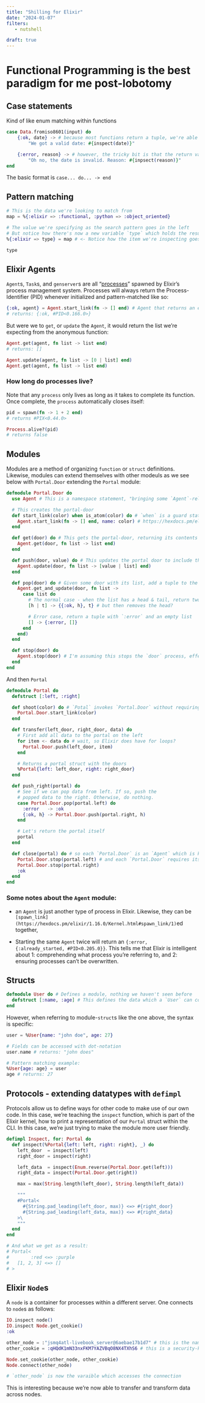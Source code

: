```yaml
---
title: "Shilling for Elixir"
date: "2024-01-07"
filters:
   - nutshell

draft: true
---
```


# Functional Programming is the best paradigm for me post-lobotomy

## Case statements
Kind of like enum matching within functions
```elixir
case Data.fromiso8601(input) do
    {:ok, date} -> # because most functions return a tuple, we're able to easily create control-flows
        "We got a valid date: #{inspect(date)}"

    {:error, reason} -> # however, the tricky bit is that the return values are function-specific
        "Oh no, the date is invalid. Reason: #{inpsect(reason)}"
end
```

The basic format is `case... do... -> end`

## Pattern matching
```elixir
# This is the data we're looking to match from
map = %{:elixir => :functional, :python => :object_oriented}

# The value we're specifying as the search pattern goes in the left
# But notice how there's now a new variable `type` which holds the result
%{:elixir => type} = map # <- Notice how the item we're inspecting goes in the right-hand side

type
```

## Elixir Agents
`Agent`s, `Task`s, and `genserver`s are all "[processes](https://hexdocs.pm/elixir/1.16.0/processes.html)" spawned by Elixir's process management system. Processes will always return the Process-Identifier (PID) whenever initialized and pattern-matched like so:

```elixir
{:ok, agent} = Agent.start_link(fn -> [] end) # Agent that returns an empty list
# returns: {:ok, #PID<0.166.0>}
```

But were we to `get`, or `update` the `Agent`, it would return the list we're expecting from the anonymous function:

```elixir
Agent.get(agent, fn list -> list end)
# returns: []

Agent.update(agent, fn list -> [0 | list] end)
Agent.get(agent, fn list -> list end)
```

### How long do processes live?
Note that any `process` only lives as long as it takes to complete its function. Once complete, the `process` automatically closes itself:

```elixir
pid = spawn(fn -> 1 + 2 end)
# returns #PIX<0.44.0>

Process.alive?(pid)
# returns false
```

## Modules 

Modules are a method of organizing `function` or `struct` definitions. Likewise, modules can extend themselves with other modeuls as we see below with `Portal.Door` extending the `Portal` module: 

```elixir
defmodule Portal.Door do
  use Agent # This is a namespace statement, "bringing some `Agent`-related functionality into the module."

  # This creates the portal-door
  def start_link(color) when is_atom(color) do # `when` is a guard statement, only executing when specified
    Agent.start_link(fn -> [] end, name: color) # https://hexdocs.pm/elixir/1.16.0/Agent.html#start_link/2
  end

  def get(door) do # This gets the portal-door, returning its contents
    Agent.get(door, fn list -> list end)
  end

  def push(door, value) do # This updates the portal door to include the portal's list
    Agent.update(door, fn list -> [value | list] end)
  end

  def pop(door) do # Given some door with its list, add a tuple to the list?
    Agent.get_and_update(door, fn list ->
      case list do
        # The normal case - when the list has a head & tail, return two tuples
        [h | t] -> {{:ok, h}, t} # but then removes the head?

        # Error case, return a tuple with `:error` and an empty list
        [] -> {:error, []}
      end
    end)
  end

  def stop(door) do 
    Agent.stop(door) # I'm assuming this stops the `door` process, effectively killing the portal
  end
end
```

And then `Portal`

```elixir
defmodule Portal do
  defstruct [:left, :right]

  def shoot(color) do # `Potal` invokes `Portal.Door` without requiring a `use` statement?
    Portal.Door.start_link(color)
  end

  def transfer(left_door, right_door, data) do
    # First add all data to the portal on the left
    for item <- data do # wait, so Elixir does have for loops?
      Portal.Door.push(left_door, item)
    end

    # Returns a portal struct with the doors
    %Portal{left: left_door, right: right_door}
  end

  def push_right(portal) do
    # See if we can pop data from left. If so, push the
    # popped data to the right. Otherwise, do nothing.
    case Portal.Door.pop(portal.left) do
      :error   -> :ok
      {:ok, h} -> Portal.Door.push(portal.right, h)
    end

    # Let's return the portal itself
    portal
  end

  def close(portal) do # so each `Portal.Door` is an `Agent` which is killed with the `.stop` function. 
    Portal.Door.stop(portal.left) # and each `Portal.Door` requires its own `.stop`, because they're separate
    Portal.Door.stop(portal.right)
    :ok
  end
end

```

### Some notes about the `Agent` module:
- an `Agent` is just another type of process in Elixir. Likewise, they can be `[spawn_link](https://hexdocs.pm/elixir/1.16.0/Kernel.html#spawn_link/1)`ed together,  

- Starting the same `Agent` twice will return an `{:error, {:already_started, #PID<0.205.0}}`. This tells me that Elixir is intelligent about 1: comprehending what process you're referring to, and 2: ensuring processes can't be overwritten.

## Structs

```elixir
defmodule User do # Defines a module, nothing we haven't seen before
  defstruct [:name, :age] # This defines the data which a `User` can contain?
end
```

However, when referring to module-`struct`s like the one above, the syntax is specific:

```elixir
user = %User{name: "john doe", age: 27}

# Fields can be accessed with dot-notation
user.name # returns: "john does"

# Pattern matching example:
%User{age: age} = user
age # returns: 27
```

## Protocols - extending datatypes with `defimpl`

Protocols allow us to define ways for other code to make use of our own code. In this case, we're teaching the `inspect` function, which is part of the Elixir kernel, how to print a representation of our `Portal` struct within the CLI. In this case, we're just trying to make the module more user friendly.  

```elixir
defimpl Inspect, for: Portal do
  def inspect(%Portal{left: left, right: right}, _) do
    left_door  = inspect(left)
    right_door = inspect(right)

    left_data  = inspect(Enum.reverse(Portal.Door.get(left)))
    right_data = inspect(Portal.Door.get(right))

    max = max(String.length(left_door), String.length(left_data))

    """
    #Portal<
      #{String.pad_leading(left_door, max)} <=> #{right_door}
      #{String.pad_leading(left_data, max)} <=> #{right_data}
    >\
    """
  end
end

# And what we get as a result:
# Portal<
#        :red <=> :purple
#   [1, 2, 3] <=> []
# >

```

## Elixir `Node`s



A `node` is a container for processes within a different server. One connects to `node`s as follows:

```elixir
IO.inspect node()
IO.inspect Node.get_cookie()
:ok

other_node = :"jsmq4atl-livebook_server@6aebae17b1d7" # this is the name of the other node
other_cookie = :qHQdK1mN33nxFKM7YAZVBqO8NX4TXhS6 # this is a security-key, I don't understand how it works

Node.set_cookie(other_node, other_cookie)
Node.connect(other_node)

# `other_node` is now the varaible which accesses the connection
```

This is interesting because we're now able to transfer and transform data across nodes.